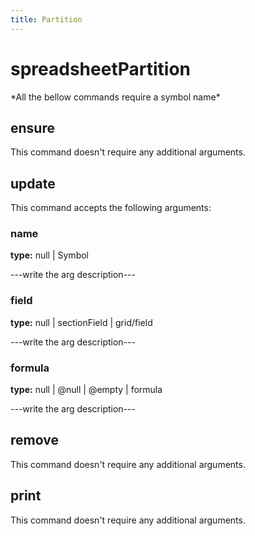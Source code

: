 ```yaml
---
title: Partition
---
```


# spreadsheetPartition


  <Callout type="error" emoji="">
   *All the bellow commands require a symbol name*
  </Callout>

## ensure

This command doesn't require any additional arguments.


## update

This command accepts the following arguments:

### name
**type:** null | Symbol

---write the arg description---

### field
**type:** null | sectionField | grid/field

---write the arg description---

### formula
**type:** null | @null | @empty | formula

---write the arg description---


## remove

This command doesn't require any additional arguments.


## print

This command doesn't require any additional arguments.



